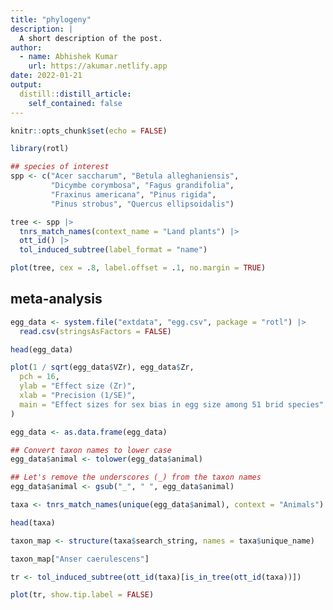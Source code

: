 ```yaml
---
title: "phylogeny"
description: |
  A short description of the post.
author:
  - name: Abhishek Kumar
    url: https://akumar.netlify.app
date: 2022-01-21
output:
  distill::distill_article:
    self_contained: false
---
```



```r
knitr::opts_chunk$set(echo = FALSE)
```


```r
library(rotl)

## species of interest
spp <- c("Acer saccharum", "Betula alleghaniensis", 
         "Dicymbe corymbosa", "Fagus grandifolia", 
         "Fraxinus americana", "Pinus rigida", 
         "Pinus strobus", "Quercus ellipsoidalis")

tree <- spp |> 
  tnrs_match_names(context_name = "Land plants") |>
  ott_id() |>
  tol_induced_subtree(label_format = "name")

plot(tree, cex = .8, label.offset = .1, no.margin = TRUE)

```

## meta-analysis

```r
egg_data <- system.file("extdata", "egg.csv", package = "rotl") |>
  read.csv(stringsAsFactors = FALSE)

head(egg_data)
```

```r
plot(1 / sqrt(egg_data$VZr), egg_data$Zr,
  pch = 16,
  ylab = "Effect size (Zr)",
  xlab = "Precision (1/SE)",
  main = "Effect sizes for sex bias in egg size among 51 brid species"
)
```

```r
egg_data <- as.data.frame(egg_data)

## Convert taxon names to lower case
egg_data$animal <- tolower(egg_data$animal)

## Let's remove the underscores (_) from the taxon names
egg_data$animal <- gsub("_", " ", egg_data$animal)

taxa <- tnrs_match_names(unique(egg_data$animal), context = "Animals")

head(taxa)

taxon_map <- structure(taxa$search_string, names = taxa$unique_name)

taxon_map["Anser caerulescens"]

tr <- tol_induced_subtree(ott_id(taxa)[is_in_tree(ott_id(taxa))])

plot(tr, show.tip.label = FALSE)
```

```r

```

